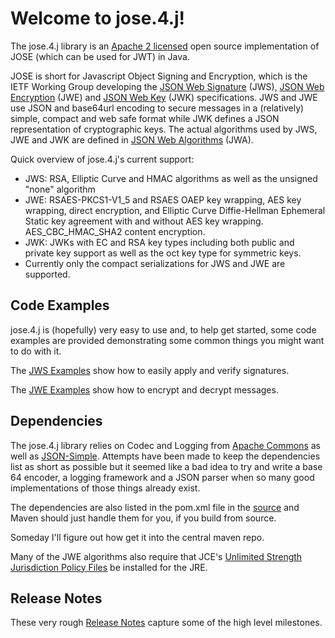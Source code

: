 = Welcome to jose.4.j!=

The jose.4.j library is an [[https://bitbucket.org/b_c/jose4j/src/4f10a2684a7d0285da5826037ad48852ecf4485f/LICENSE?at=master|Apache 2 licensed]] open source implementation of JOSE (which can be used for JWT) in Java.

JOSE is short for Javascript Object Signing and Encryption, which is the IETF Working Group developing the [[http://tools.ietf.org/html/draft-ietf-jose-json-web-signature|JSON Web Signature]] (JWS), [[http://tools.ietf.org/html/draft-ietf-jose-json-web-encryption|JSON Web Encryption]] (JWE) and [[http://tools.ietf.org/html/draft-ietf-jose-json-web-key|JSON Web Key]] (JWK) specifications. JWS and JWE use JSON and base64url encoding to secure messages in a (relatively) simple, compact and web safe format while JWK defines a JSON representation of cryptographic keys. The actual algorithms used by JWS, JWE and JWK are defined in [[http://tools.ietf.org/html/draft-ietf-jose-json-web-algorithms|JSON Web Algorithms]] (JWA).

Quick overview of jose.4.j's current support:
* JWS: RSA, Elliptic Curve and HMAC algorithms as well as the unsigned "none" algorithm
* JWE: RSAES-PKCS1-V1_5 and RSAES OAEP key wrapping, AES key wrapping, direct encryption, and Elliptic Curve Diffie-Hellman Ephemeral Static key agreement with and without AES key wrapping. AES_CBC_HMAC_SHA2 content encryption.
* JWK: JWKs with EC and RSA key types including both public and private key support as well as the oct key type for symmetric keys. 
* Currently only the compact serializations for JWS and JWE are supported. 
 

== Code Examples ==
jose.4.j is (hopefully) very easy to use and, to help get started, some code examples are provided demonstrating some common things you might want to do with it.

The [[JSON%20Web%20Signature%20Examples|JWS Examples]] show how to easily apply and verify signatures.

The [[JWE%20Examples|JWE Examples]] show how to encrypt and decrypt messages.

== Dependencies ==
The jose.4.j library relies on Codec and Logging from [[http://commons.apache.org/|Apache Commons]] as well as [[https://code.google.com/p/json-simple/|JSON-Simple]]. Attempts have been made to keep the dependencies list as short as possible but it seemed like a bad idea to try and write a base 64 encoder, a logging framework and a JSON parser when so many good implementations of those things already exist. 

The dependencies are also listed in the pom.xml file in the [[https://bitbucket.org/b_c/jose4j/src|source]] and Maven should just handle them for you, if you build from source.

Someday I'll figure out how get it into the central maven repo.

Many of the JWE algorithms also require that JCE's [[http://www.oracle.com/technetwork/java/javase/downloads/jce-7-download-432124.html|Unlimited Strength Jurisdiction Policy Files]] be installed for the JRE. 

== Release Notes == 
These very rough [[Release%20Notes|Release Notes]] capture some of the high level milestones.
 